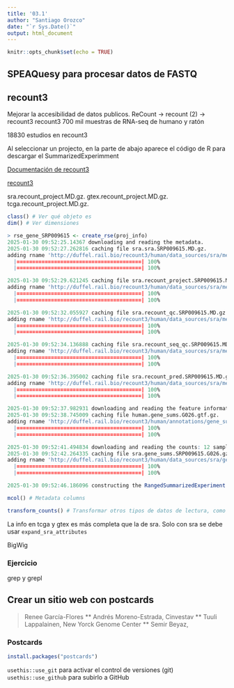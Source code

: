 ```yaml
---
title: '03.1'
author: "Santiago Orozco"
date: "`r Sys.Date()`"
output: html_document
---
```


```r
knitr::opts_chunk$set(echo = TRUE)
```

## SPEAQuesy para procesar datos de FASTQ

## recount3
Mejorar la accesibilidad de datos publicos.
ReCount → recount (2) → recount3
recount3 700 mil muestras de RNA-seq de humano y ratón

18830 estudios en recount3

Al seleccionar un projecto, en la parte de abajo aparece el código de R para descargar el SummarizedExperimment

[Documentación de recount3]()

[recount3]()


sra.recount_project.MD.gz.
gtex.recount_project.MD.gz.
tcga.recount_project.MD.gz.




```r
class() # Ver qué objeto es
dim() # Ver dimensiones
```

```r
> rse_gene_SRP009615 <- create_rse(proj_info)
2025-01-30 09:52:25.14367 downloading and reading the metadata.
2025-01-30 09:52:27.262816 caching file sra.sra.SRP009615.MD.gz.
adding rname 'http://duffel.rail.bio/recount3/human/data_sources/sra/metadata/15/SRP009615/sra.sra.SRP009615.MD.gz'
  |========================================| 100%
  |========================================| 100%

2025-01-30 09:52:29.621245 caching file sra.recount_project.SRP009615.MD.gz.
adding rname 'http://duffel.rail.bio/recount3/human/data_sources/sra/metadata/15/SRP009615/sra.recount_project.SRP009615.MD.gz'
  |========================================| 100%
  |========================================| 100%

2025-01-30 09:52:32.055927 caching file sra.recount_qc.SRP009615.MD.gz.
adding rname 'http://duffel.rail.bio/recount3/human/data_sources/sra/metadata/15/SRP009615/sra.recount_qc.SRP009615.MD.gz'
  |========================================| 100%
  |========================================| 100%

2025-01-30 09:52:34.136888 caching file sra.recount_seq_qc.SRP009615.MD.gz.
adding rname 'http://duffel.rail.bio/recount3/human/data_sources/sra/metadata/15/SRP009615/sra.recount_seq_qc.SRP009615.MD.gz'
  |========================================| 100%
  |========================================| 100%

2025-01-30 09:52:36.395002 caching file sra.recount_pred.SRP009615.MD.gz.
adding rname 'http://duffel.rail.bio/recount3/human/data_sources/sra/metadata/15/SRP009615/sra.recount_pred.SRP009615.MD.gz'
  |========================================| 100%
  |========================================| 100%

2025-01-30 09:52:37.982931 downloading and reading the feature information.
2025-01-30 09:52:38.745009 caching file human.gene_sums.G026.gtf.gz.
adding rname 'http://duffel.rail.bio/recount3/human/annotations/gene_sums/human.gene_sums.G026.gtf.gz'
  |========================================| 100%
  |========================================| 100%

2025-01-30 09:52:41.494834 downloading and reading the counts: 12 samples across 63856 features.
2025-01-30 09:52:42.264335 caching file sra.gene_sums.SRP009615.G026.gz.
adding rname 'http://duffel.rail.bio/recount3/human/data_sources/sra/gene_sums/15/SRP009615/sra.gene_sums.SRP009615.G026.gz'
  |========================================| 100%
  |========================================| 100%

2025-01-30 09:52:46.186096 constructing the RangedSummarizedExperiment (rse) object. # Crea el objeto RangedSummarizedExperiment
```

```r
mcol() # Metadata columns

transform_counts() # Transformar otros tipos de datos de lectura, como RPKM o TPM, a cuentas
```

La info en tcga y gtex es más completa que la de sra. Solo con sra se debe usar `expand_sra_attributes`


BigWig

### Ejercicio




grep y grepl


## Crear un sitio web con postcards 
> Renee García-Flores
** Andrés Moreno-Estrada, Cinvestav
** Tuuli Lappalainen, New Yorck Genome Center
** Semir Beyaz, 

### Postcards

```r
install.packages("postcards")

```


`usethis::use_git` para activar el control de versiones (git)
`usethis::use_github` para subirlo a GitHub
